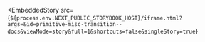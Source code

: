 
<EmbeddedStory
  src={`${process.env.NEXT_PUBLIC_STORYBOOK_HOST}/iframe.html?args=&id=primitive-misc-transition--docs&viewMode=story&full=1&shortcuts=false&singleStory=true`}
></EmbeddedStory>